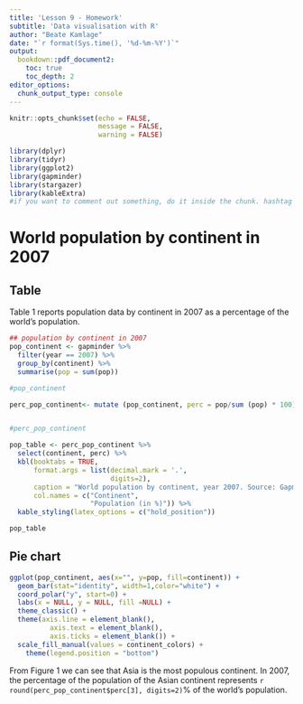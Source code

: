 ---
title: 'Lesson 9 - Homework'
subtitle: 'Data visualisation with R'
author: "Beate Kamlage"
date: "`r format(Sys.time(), '%d-%m-%Y')`"
output:
  bookdown::pdf_document2:
    toc: true
    toc_depth: 2
editor_options: 
  chunk_output_type: console
---

```{r setup, include=FALSE}

knitr::opts_chunk$set(echo = FALSE,
                      message = FALSE,
                      warning = FALSE)

library(dplyr)
library(tidyr)
library(ggplot2)
library(gapminder)
library(stargazer)
library(kableExtra)
#if you want to comment out something, do it inside the chunk. hashtag outside of a chunk is interpreted as tabulator/name of chapters of the text, e.g. # 1.Header_Chapter und ## for 1.1 Subheader_Chapter. CAVE! The Space between # and Text is mandatory. You do not need to number manually. In case a data frame etc is defined within a chunk, comment the call of the object out.Otherwise it will appear in the knitted output. The numbering of Tables and figures is done automatically.
```

# World population by continent in 2007


## Table
Table 1 reports population data by continent in 2007 as a percentage of the world’s population.

```{r}
## population by continent in 2007
pop_continent <- gapminder %>% 
  filter(year == 2007) %>% 
  group_by(continent) %>%
  summarise(pop = sum(pop))

#pop_continent

perc_pop_continent<- mutate (pop_continent, perc = pop/sum (pop) * 100) 


#perc_pop_continent

pop_table <- perc_pop_continent %>%
  select(continent, perc) %>% 
  kbl(booktabs = TRUE,
      format.args = list(decimal.mark = '.',
                         digits=2),
      caption = "World population by continent, year 2007. Source: Gapminder",
      col.names = c("Continent",
                    "Population (in %)")) %>% 
  kable_styling(latex_options = c("hold_position"))

pop_table

```
\newpage
## Pie chart
```{r figure, fig.align = "center", out.width = '82%', out.height = '33%', fig.cap = "World population by continent, year 2007. Source: Gapminder."}


ggplot(pop_continent, aes(x="", y=pop, fill=continent)) +
  geom_bar(stat="identity", width=1,color="white") +
  coord_polar("y", start=0) +
  labs(x = NULL, y = NULL, fill =NULL) +
  theme_classic() +
  theme(axis.line = element_blank(),
          axis.text = element_blank(),
          axis.ticks = element_blank()) +
  scale_fill_manual(values = continent_colors) +
    theme(legend.position = "bottom")

```
From Figure 1 we can see that Asia is the most populous continent. In 2007, the percentage of the population of the Asian continent represents `r round(perc_pop_continent$perc[3], digits=2)`% of the world’s population.

